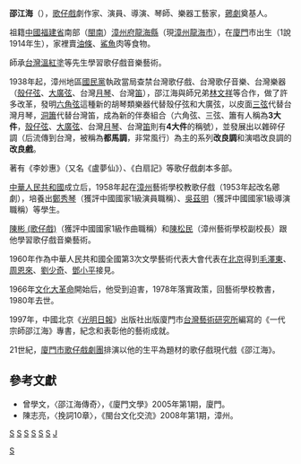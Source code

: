 '''邵江海'''（{{bd|1913年||1980年|catIdx=S邵}}），[[歌仔戲|歌仔戲]]劇作家、演員、導演、琴師、樂器工藝家，[[薌劇|薌劇]]奠基人。

祖籍[[中國|中國]][[福建省|福建省]]南部（[[閩南|閩南]]）[[漳州府|漳州府]][[龍海縣|龍海縣]]（現[[漳州|漳州]][[龍海市|龍海市]]），在[[廈門|廈門]]市出生（1說1914年生），家裡賣[[油條|油條]]、[[鯊魚|鯊魚]]肉等食物。

師承[[台灣|台灣]][[溫紅塗|溫紅塗]]等先生學習歌仔戲音樂藝術。

1938年起，漳州地區[[國民黨|國民黨]]執政當局查禁台灣歌仔戲、台灣歌仔音樂、台灣樂器（[[殼仔弦|殼仔弦]]、[[大廣弦|大廣弦]]、台灣[[月琴|月琴]]、台灣[[笛|笛]]），邵江海與師兄弟[[林文祥|林文祥]]等合作，做了許多改革，發明[[六角弦|六角弦]]這種新的胡琴類樂器代替殼仔弦和大廣弦，以皮面[[三弦|三弦]]代替台灣月琴，[[洞簫|洞簫]]代替台灣笛，成為新的伴奏組合（六角弦、三弦、簫有人稱為'''3大件'''，[[殼仔弦|殼仔弦]]、[[大廣弦|大廣弦]]、台灣[[月琴|月琴]]、台灣[[笛|笛]]則有'''4大件'''的稱號），並發展出以雜碎仔調（后流傳到台灣，被稱為'''都馬調'''，非常風行）為主的系列'''改良調'''和演唱改良調的'''改良戲'''。

著有《李妙惠》（又名《盧夢仙》）、《白扇記》等歌仔戲劇本多部。

[[中華人民共和國|中華人民共和國]]成立后，1958年起在[[漳州|漳州]]藝術學校教歌仔戲（1953年起改名薌劇），培養出[[鄭秀琴|鄭秀琴]]（獲評中國國家1級演員職稱）、[[吳茲明|吳茲明]]（獲評中國國家1級導演職稱）等學生。

[[陳彬_(歌仔戲)|陳彬 (歌仔戲)]]（獲評中國國家1級作曲職稱）和[[陳松民|陳松民]]（漳州藝術學校副校長）跟他學習歌仔戲音樂藝術。

1960年作為中華人民共和國全國第3次文學藝術代表大會代表在[[北京|北京]]得到[[毛澤東|毛澤東]]、[[周恩來|周恩來]]、[[劉少奇|劉少奇]]、[[鄧小平|鄧小平]]接見。

1966年[[文化大革命|文化大革命]]開始后，他受到迫害，1978年落實政策，回藝術學校教書，1980年去世。

1997年，中國北京《[[光明日報|光明日報]]》出版社出版廈門市[[台灣藝術研究所|台灣藝術研究所]]編寫的《一代宗師邵江海》專書，紀念和表彰他的藝術成就。

21世紀，[[廈門市歌仔戲劇團|廈門市歌仔戲劇團]]排演以他的生平為題材的歌仔戲現代戲《邵江海》。

==參考文獻==
*曾學文，〈邵江海傳奇〉，《廈門文學》2005年第1期，廈門。
*陳志亮，〈挽詞10章〉，《閩台文化交流》2008年第1期，漳州。

[[category:厦门人|S]]
[[category:龙海人|S]]
[[category:中国作家|S]]
[[category:中国剧作家|S]]
[[category:中国音乐家|S]]
[[category:中国作曲家|S]]
[[category:邵姓|J]]
[[Category:中國歌仔戲演員|S]]